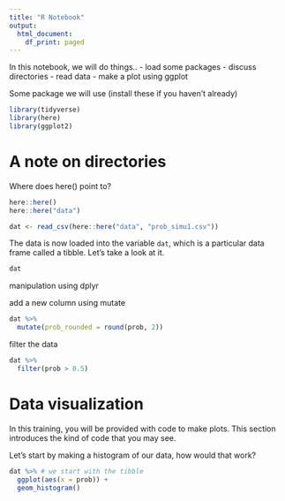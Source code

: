 ```yaml
---
title: "R Notebook"
output:
  html_document:
    df_print: paged
---
```


In this notebook, we will do things..
- load some packages
- discuss directories
- read data 
- make a plot using ggplot 


Some package we will use (install these if you haven't already)
```r
library(tidyverse)
library(here)
library(ggplot2)
```
# A note on directories

Where does here() point to?
```r
here::here()
here::here("data")
```

```r
dat <- read_csv(here::here("data", "prob_simu1.csv"))
```
The data is now loaded into the variable `dat`, which is a particular data frame called a tibble. Let's take a look at it.
```r
dat
```

manipulation using dplyr 

add a new column using mutate
```r
dat %>% 
  mutate(prob_rounded = round(prob, 2))
```

filter the data
```r
dat %>% 
  filter(prob > 0.5)
```





# Data visualization

In this training, you will be provided with code to make plots. This section introduces the kind of code that you may see. 


Let's start by making a histogram of our data, how would that work?

```r
dat %>% # we start with the tibble 
  ggplot(aes(x = prob)) +
  geom_histogram()
```

